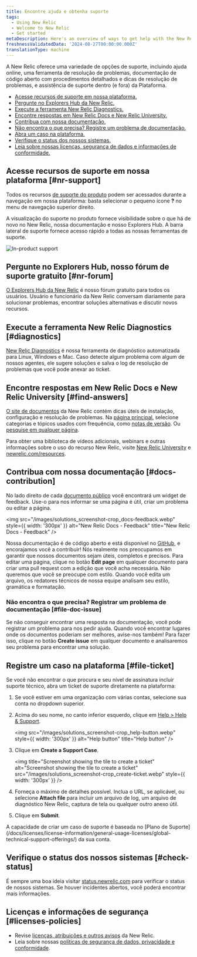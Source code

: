 ```yaml
---
title: Encontre ajuda e obtenha suporte
tags:
  - Using New Relic
  - Welcome to New Relic
  - Get started
metaDescription: Here's an overview of ways to get help with the New Relic platform.
freshnessValidatedDate: '2024-08-27T00:00:00.000Z'
translationType: machine
---
```


A New Relic oferece uma variedade de opções de suporte, incluindo ajuda online, uma ferramenta de resolução de problemas, documentação de código aberto com procedimentos detalhados e dicas de resolução de problemas, e assistência de suporte dentro (e fora) da Plataforma.

* [Acesse recursos de suporte em nossa plataforma.](#nr-support)
* [Pergunte no Explorers Hub da New Relic.](#nr-forum)
* [Execute a ferramenta New Relic Diagnostics.](#diagnostics)
* [Encontre respostas em New Relic Docs e New Relic University.](#find-answers)
* [Contribua com nossa documentação.](#docs-contribution)
* [Não encontra o que precisa? Registre um problema de documentação.](#file-doc-issue)
* [Abra um caso na plataforma.](#file-ticket)
* [Verifique o status dos nossos sistemas.](#check-status)
* [Leia sobre nossas licenças, segurança de dados e informações de conformidade.](#licenses-policies)

## Acesse recursos de suporte em nossa plataforma [#nr-support]

Todos os recursos [de suporte do produto](https://one.newrelic.com/redirect/support) podem ser acessados durante a navegação em nossa plataforma: basta selecionar o pequeno ícone <DNT>**?**</DNT> no menu de navegação superior direito.

A visualização do suporte no produto fornece visibilidade sobre o que há de novo no New Relic, nossa documentação e nosso Explorers Hub. A barra lateral de suporte fornece acesso rápido a todas as nossas ferramentas de suporte.

<img title="New Relic's in-product support" alt="In-product support" src="/images/solutions_screenshot-crop_product-support.webp" />

## Pergunte no Explorers Hub, nosso fórum de suporte gratuito [#nr-forum]

[O Explorers Hub da New Relic](https://discuss.newrelic.com/) é nosso fórum gratuito para todos os usuários. Usuário e funcionário da New Relic conversam diariamente para solucionar problemas, encontrar soluções alternativas e discutir novos recursos.

## Execute a ferramenta New Relic Diagnostics [#diagnostics]

[New Relic Diagnostics](/docs/using-new-relic/cross-product-functions/troubleshooting/new-relic-diagnostics) é nossa ferramenta de diagnóstico automatizada para Linux, Windows e Mac. Caso detecte algum problema com algum de nossos agentes, ele sugere soluções e salva o log de resolução de problemas que você pode anexar ao ticket.

## Encontre respostas em New Relic Docs e New Relic University [#find-answers]

[O site de documentos](https://docs.newrelic.com) da New Relic contém dicas úteis de instalação, configuração e resolução de problemas. Na [página principal](http://docs.newrelic.com), selecione categorias e tópicos usados com frequência, como [notas de versão](/docs/release-notes). Ou [pesquise em qualquer página](http://docs.newrelic.com/search).

Para obter uma biblioteca de vídeos adicionais, webinars e outras informações sobre o uso do recurso New Relic, visite [New Relic University](https://learn.newrelic.com/) e [newrelic.com/resources](https://newrelic.com/resources/videos).

## Contribua com nossa documentação [#docs-contribution]

No lado direito de cada [documento público](https://docs.newrelic.com) você encontrará um widget de feedback. Use-o para nos informar se uma página é útil, criar um problema ou editar a página.

<img src="/images/solutions_screenshot-crop_docs-feedback.webp" style={{ width: '300px' }} alt="New Relic Docs - Feedback" title="New Relic Docs - Feedback" />

Nossa documentação é de código aberto e está disponível no [GitHub](https://github.com/newrelic/docs-website), e encorajamos você a contribuir! Nós realmente nos preocupamos em garantir que nossos documentos sejam úteis, completos e precisos. Para editar uma página, clique no botão <DNT>**Edit page**</DNT> em qualquer documento para criar uma pull request com a edição que você acha necessária. Não queremos que você se preocupe com estilo. Quando você edita um arquivo, os redatores técnicos de nossa equipe analisam seu estilo, gramática e formatação.

### Não encontra o que precisa? Registrar um problema de documentação [#file-doc-issue]

Se não conseguir encontrar uma resposta na documentação, você pode registrar um problema para nos pedir ajuda. Quando você encontrar lugares onde os documentos poderiam ser melhores, avise-nos também! Para fazer isso, clique no botão <DNT>**Create issue**</DNT> em qualquer documento e analisaremos seu problema para encontrar uma solução.

## Registre um caso na plataforma [#file-ticket]

Se você não encontrar o que procura e seu nível de assinatura incluir suporte técnico, abra um ticket de suporte diretamente na plataforma:

1. Se você estiver em uma organização com várias contas, selecione sua conta no dropdown superior.

2. Acima do seu nome, no canto inferior esquerdo, clique em [<DNT>Help &gt; Help &amp; Support</DNT>](https://one.newrelic.com/redirect/support).

   <img src="/images/solutions_screenshot-crop_help-button.webp" style={{ width: '300px' }} alt="Help button" title="Help button" />

3. Clique em **Create a Support Case**.

   <img title="Screenshot showing the tile to create a ticket" alt="Screenshot showing the tile to create a ticket" src="/images/solutions_screenshot-crop_create-ticket.webp" style={{ width: '300px' }} />

4. Forneça o máximo de detalhes possível. Inclua o URL, se aplicável, ou selecione <DNT>**Attach file**</DNT> para incluir um arquivo de log, um arquivo de diagnóstico New Relic, captura de tela ou qualquer outro anexo útil.

5. Clique em <DNT>**Submit**</DNT>.

<Callout variant="important">
  A capacidade de criar um caso de suporte é baseada no [Plano de Suporte](/docs/licenses/license-information/general-usage-licenses/global-technical-support-offerings/) da sua conta.
</Callout>

## Verifique o status dos nossos sistemas [#check-status]

É sempre uma boa ideia visitar [status.newrelic.com](https://status.newrelic.com) para verificar o status de nossos sistemas. Se houver incidentes abertos, você poderá encontrar mais informações.

## Licenças e informações de segurança [#licenses-policies]

* Revise [licenças, atribuições e outros avisos](/docs/licenses) da New Relic.
* Leia sobre nossas [políticas de segurança de dados, privacidade e conformidade](/docs/security).